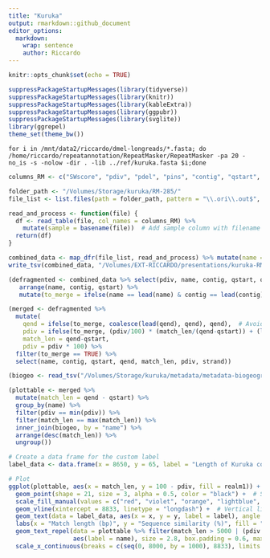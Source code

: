 ```yaml
---
title: "Kuruka"
output: rmarkdown::github_document
editor_options: 
  markdown: 
    wrap: sentence
    author: Riccardo
---
```


```r
knitr::opts_chunk$set(echo = TRUE)
```

```r
suppressPackageStartupMessages(library(tidyverse))
suppressPackageStartupMessages(library(knitr))
suppressPackageStartupMessages(library(kableExtra))
suppressPackageStartupMessages(library(ggpubr))
suppressPackageStartupMessages(library(svglite))
library(ggrepel)
theme_set(theme_bw())
```

```{}
for i in /mnt/data2/riccardo/dmel-longreads/*.fasta; do /home/riccardo/repeatannotation/RepeatMasker/RepeatMasker -pa 20 -no_is -s -nolow -dir . -lib ../ref/kuruka.fasta $i;done
```

```r
columns_RM <- c("SWscore", "pdiv", "pdel", "pins", "contig", "qstart", "qend", "qleft",  "strand", "te", "class", "position_in_repeat_begin", "position_in_repeat_end", "position_in_repeat_left", "ID")

folder_path <- "/Volumes/Storage/kuruka/RM-285/"
file_list <- list.files(path = folder_path, pattern = "\\.ori\\.out$", full.names = TRUE)

read_and_process <- function(file) {
  df <- read_table(file, col_names = columns_RM) %>%
    mutate(sample = basename(file))  # Add sample column with filename
  return(df)
}

combined_data <- map_dfr(file_list, read_and_process) %>% mutate(name = gsub(".fasta.ori.out", "", sample))
write_tsv(combined_data, "/Volumes/EXT-RICCARDO/presentations/kuruka-RM.tsv")
```

```r
(defragmented <- combined_data %>% select(pdiv, name, contig, qstart, qend, strand, position_in_repeat_begin, position_in_repeat_end, position_in_repeat_left) %>%
   arrange(name, contig, qstart) %>%
   mutate(to_merge = ifelse(name == lead(name) & contig == lead(contig) & strand == lead(strand) & qend >= lead(qstart) - 250, TRUE, FALSE), match_len = qend-qstart))

(merged <- defragmented %>%
  mutate(
    qend = ifelse(to_merge, coalesce(lead(qend), qend), qend),  # Avoids NA issues in last row
    pdiv = ifelse(to_merge, (pdiv/100) * (match_len/(qend-qstart)) + (lead(pdiv)/100) * (lead(match_len)/(qend-qstart)), pdiv),
    match_len = qend-qstart,
    pdiv = pdiv * 100) %>%
  filter(to_merge == TRUE) %>%
  select(name, contig, qstart, qend, match_len, pdiv, strand))
```


```r
(biogeo <- read_tsv("/Volumes/Storage/kuruka/metadata/metadata-biogeography.tsv"))

(plottable <- merged %>%
  mutate(match_len = qend - qstart) %>%
  group_by(name) %>%
  filter(pdiv == min(pdiv)) %>%
  filter(match_len == max(match_len)) %>%
  inner_join(biogeo, by = "name") %>%
  arrange(desc(match_len)) %>%
  ungroup())

# Create a data frame for the custom label
label_data <- data.frame(x = 8650, y = 65, label = "Length of Kuruka consensus", realm1 = NA)

# Plot
ggplot(plottable, aes(x = match_len, y = 100 - pdiv, fill = realm1)) + 
  geom_point(shape = 21, size = 3, alpha = 0.5, color = "black") +  # Shape 21 = dots with border
  scale_fill_manual(values = c("red", "violet", "orange", "lightblue", "darkgreen", "purple", "blue")) + 
  geom_vline(xintercept = 8833, linetype = "longdash") +  # Vertical line at 8833
  geom_text(data = label_data, aes(x = x, y = y, label = label), angle = 90, hjust = 0, size = 3.5) +  # Custom label
  labs(x = "Match length (bp)", y = "Sequence similarity (%)", fill = "Realm") + 
  geom_text_repel(data = plottable %>% filter(match_len > 5000 | (pdiv < 10 & match_len > 1000)), 
                  aes(label = name), size = 2.8, box.padding = 0.6, max.overlaps = 18) + 
  scale_x_continuous(breaks = c(seq(0, 8000, by = 1000), 8833), limits = c(0, 8833))  # Set custom x-axis breaks
```
